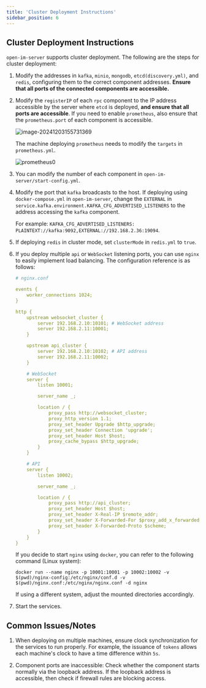```yaml
---
title: 'Cluster Deployment Instructions'
sidebar_position: 6
---
```


## Cluster Deployment Instructions

`open-im-server` supports cluster deployment. The following are the steps for cluster deployment:

1. Modify the addresses in `kafka`, `minio`, `mongodb`, `etcd(discovery.yml)`, and `redis`, configuring them to the correct component addresses. **Ensure that all ports of the connected components are accessible.**

2. Modify the `registerIP` of each `rpc` component to the IP address accessible by the server where `etcd` is deployed, **and ensure that all ports are accessible**. If you need to enable `prometheus`, also ensure that the `prometheus.port` of each component is accessible.

   ![image-20241203155731369](./cluster.assets/rpc0.png)

   The machine deploying `prometheus` needs to modify the `targets` in `prometheus.yml`.

   ![prometheus0](./cluster.assets/prometheus0.png)

3. You can modify the number of each component in `open-im-server/start-config.yml`.

4. Modify the port that `kafka` broadcasts to the host. If deploying using `docker-compose.yml` in `open-im-server`, change the `EXTERNAL` in `service.kafka.environment.KAFKA_CFG_ADVERTISED_LISTENERS` to the address accessing the `kafka` component.

   For example: `KAFKA_CFG_ADVERTISED_LISTENERS: PLAINTEXT://kafka:9092,EXTERNAL://192.168.2.36:19094`.

5. If deploying `redis` in cluster mode, set `clusterMode` in `redis.yml` to `true`.

7. If you deploy multiple `api` or `WebSocket` listening ports, you can use `nginx` to easily implement load balancing. The configuration reference is as follows:
   ```yaml
   # nginx.conf
   
   events {
       worker_connections 1024;
   }
   
   http {
       upstream websocket_cluster {
           server 192.168.2.10:10101; # WebSocket address
           server 192.168.2.11:10001;
       }
   
       upstream api_cluster {
           server 192.168.2.10:10102; # API address
           server 192.168.2.11:10002;
       }
   
       # WebSocket
       server {
           listen 10001;
   
           server_name _;
   
           location / {
               proxy_pass http://websocket_cluster;
               proxy_http_version 1.1;
               proxy_set_header Upgrade $http_upgrade;
               proxy_set_header Connection 'upgrade';
               proxy_set_header Host $host;
               proxy_cache_bypass $http_upgrade;
           }
       }
   
       # API
       server {
           listen 10002;
   
           server_name _;
   
           location / {
               proxy_pass http://api_cluster;
               proxy_set_header Host $host;
               proxy_set_header X-Real-IP $remote_addr;
               proxy_set_header X-Forwarded-For $proxy_add_x_forwarded_for;
               proxy_set_header X-Forwarded-Proto $scheme;
           }
       }
   }
   ```

   If you decide to start `nginx` using `docker`, you can refer to the following command (Linux system):

   ```shell
   docker run --name nginx -p 10001:10001 -p 10002:10002 -v $(pwd)/nginx-config:/etc/nginx/conf.d -v $(pwd)/nginx.conf:/etc/nginx/nginx.conf -d nginx
   ```

   If using a different system, adjust the mounted directories accordingly.

7. Start the services.

## **Common Issues/Notes**

1. When deploying on multiple machines, ensure clock synchronization for the services to run properly. For example, the issuance of `tokens` allows each machine's clock to have a time difference within `5s`.

2. Component ports are inaccessible: Check whether the component starts normally via the loopback address. If the loopback address is accessible, then check if firewall rules are blocking access.
